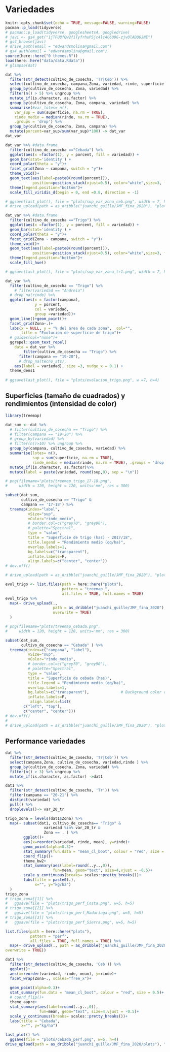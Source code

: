 # Variedades

```r
knitr::opts_chunk$set(echo = TRUE, message=FALSE, warning=FALSE)
pacman::p_load(tidyverse)
# pacman::p_load(tidyverse, googlesheets4, googledrive)
# javi <- gs4_get("1jTFU8fQw2fiTyfrhuPSjc4lcAC6U9G-zjvOlADQ6JNE")
# gs4_browse(javi)
# drive_auth(email = "edwardsmolina@gmail.com")
# gs4_auth(email = "edwardsmolina@gmail.com")
source(here::here("0 themes.R"))
load(here::here("data/data.Rdata"))
# glimpse(dat)
```

```r
dat %>%
  filter(str_detect(cultivo_de_cosecha, 'Tr|Ceb')) %>%
  select(cultivo_de_cosecha, campana,Zona, variedad, rinde, superficie ) %>% 
  group_by(cultivo_de_cosecha, Zona, variedad) %>%
  filter(n() > 5) %>% ungroup %>% 
  mutate_if(is.character, as.factor) %>% 
  group_by(cultivo_de_cosecha, Zona, campana, variedad) %>%
  summarise(#var_lotes= n(), 
    var_sup = sum(superficie, na.rm = TRUE),
    rinde_medio = median(rinde, na.rm = TRUE), 
    .groups = 'drop') %>% 
  group_by(cultivo_de_cosecha, Zona, campana) %>% 
  mutate(porcent=var_sup/sum(var_sup)*100) -> dat_var
dat_var
```

```r
dat_var %>% #data.frame
  filter(cultivo_de_cosecha =="Cebada") %>% 
  ggplot(aes(x =factor(1), y = porcent, fill = variedad)) +
  geom_bar(stat='identity') +
  coord_polar(theta = "y")+
  facet_grid(Zona ~ campana, switch = "y")+
  theme_void()+
  geom_text(aes(label=paste0(round(porcent))), 
            position=position_stack(vjust=0.5), color="white",size=3, fontface ="bold")+
  theme(legend.position="bottom")+
  scale_fill_viridis_d(begin = 0, end =0.8, direction = -1)

# ggsave(last_plot(), file = "plots/sup_var_zona_ceb.png", width = 7, height = 4)
# drive_upload(path = as_dribble("juanchi_guille/JMF_fina_2020"), "plots/sup_var_zona_ceb.png", overwrite = TRUE)

```

```r
dat_var %>% #data.frame
  filter(cultivo_de_cosecha =="Trigo") %>% 
  ggplot(aes(x =factor(1), y = porcent, fill = variedad)) +
  geom_bar(stat='identity') +
  coord_polar(theta = "y")+
  facet_grid(Zona ~ campana, switch = "y")+
  theme_void()+
  geom_text(aes(label=paste0(round(porcent))), 
            position=position_stack(vjust=0.5), color="white",size=3, fontface ="bold")+
  theme(legend.position="bottom")+
  scale_fill_hue()

# ggsave(last_plot(), file = "plots/sup_var_zona_tr1.png", width = 7, height = 4)
```

```r
dat_var %>% 
  filter(cultivo_de_cosecha == "Trigo") %>%
    # filter(variedad == "Andreia") 
  # drop_na(rinde) %>%
  ggplot(aes(x = factor(campana), 
             y = porcent, 
             col = variedad, 
             group =variedad))+
  geom_line()+geom_point()+
  facet_grid(Zona~.)+
  labs(x = NULL, y = "% del área de cada zona",  col="",
       title = "Evolucion de superficie de trigo")+
  # guides(col="none")+
  ggrepel::geom_text_repel(
    data = dat_var %>% 
        filter(cultivo_de_cosecha == "Trigo") %>%
      filter(campana == "19-20"),
      # drop_na(tecno_sts),
    aes(label = variedad), size =3, nudge_x = 0.1) +
  theme_dens1
  
# ggsave(last_plot(), file = "plots/evolucion_trigo.png", w =7, h=4)
```

## Superficies (tamaño de cuadrados) y rendimientos (intensidad de color) 

```r
library(treemap)
```

```r
dat_sum <- dat %>% 
  # filter(cultivo_de_cosecha == "Trigo") %>% 
  # filter(campana == "19-20") %>% 
  # group_by(variedad) %>%
  # filter(n()>10) %>% ungroup %>%
  group_by(campana, cultivo_de_cosecha, variedad) %>%
  summarise(lotes= n(), 
            sup = sum(superficie, na.rm = TRUE),
            rinde_medio = median(rinde, na.rm = TRUE), .groups = 'drop') %>% 
  mutate_if(is.character, as.factor)%>%
  mutate(label = paste(variedad, round(sup,0), sep = "\n")) 


```

```r
# png(filename="plots/treemap_trigo_17-18.png", 
#     width = 120, height = 120, units='mm', res = 300)

subset(dat_sum, 
       cultivo_de_cosecha == "Trigo" & 
       campana == '17-18') %>% 
  treemap(index="label",
          vSize="sup",
          vColor="rinde_medio",
          # border.col=c("grey70", "grey90"),
          # palette="Spectral",
          type = "value",
          title = "Superficie de trigo (has) - 2017/18",
          title.legend = "Rendimiento medio (qq/ha)",
          overlap.labels=1, 
          bg.labels=c("transparent"),              
          inflate.labels=F,
          align.labels=c("center", "center")) 
# dev.off()

# drive_upload(path = as_dribble("juanchi_guille/JMF_fina_2020"), "plots/treemap_trigo_17-18.png", overwrite = TRUE)
```

```r
evol_trigo <- list.files(path = here::here("plots"), 
                         pattern = "treemap_", 
                         all.files = TRUE, full.names = TRUE)
evol_trigo %>% 
  map(~ drive_upload(.,
                     path = as_dribble("juanchi_guille/JMF_fina_2020"),
                     overwrite = TRUE)
  )
```

```r
# png(filename="plots/treemap_cebada.png", 
#     width = 120, height = 120, units='mm', res = 300)

subset(dat_sum, 
       cultivo_de_cosecha == "Cebada" ) %>% 
  treemap(index=c("campana", "label"),
          vSize="sup",
          vColor="rinde_medio",
          # border.col=c("grey70", "grey90"),
          # palette="Spectral",
          type = "value",
          title = "Superficie de cebada (has)",
          title.legend = "Rendimiento medio (qq/ha)",
          overlap.labels=1, 
          bg.labels=c("transparent"),              # Background color of labels
          inflate.labels=F,
           align.labels=list(
        c("left", "top"),
        c("center", "center"))) 
# dev.off()
# 
# drive_upload(path = as_dribble("juanchi_guille/JMF_fina_2020"), "plots/treemap_cebada.png", overwrite = TRUE)

```

## Performance variedades

```r
dat %>%
  filter(str_detect(cultivo_de_cosecha, 'Tr|Ceb')) %>%
  select(campana,Zona, cultivo_de_cosecha, variedad,rinde ) %>% 
  group_by(cultivo_de_cosecha, Zona, variedad) %>%
  filter(n() > 3) %>% ungroup %>% 
  mutate_if(is.character, as.factor) ->dat1

dat1 %>% 
  filter(str_detect(cultivo_de_cosecha, 'Tr')) %>%
  filter(campana == "20-21") %>% 
  distinct(variedad) %>% 
  pull() %>% 
  droplevels()-> var_20_tr

```

```r
trigo_zona = levels(dat1$Zona) %>% 
  map(~ subset(dat1, cultivo_de_cosecha== "Trigo" &
                 variedad %in% var_20_tr &
                 Zona == . ) %>%   
        ggplot()+
        aes(x=reorder(variedad, rinde, mean), y=rinde)+
        geom_point(alpha=0.3)+
        stat_summary(fun.data = "mean_cl_boot", colour = "red", size = 0.5)+
        coord_flip()+
        theme_bw2+
        stat_summary(aes(label=round(..y..,0)), 
                     fun=mean, geom="text", size=4,vjust = -0.5)+
        scale_y_continuous(breaks= scales::pretty_breaks())+
        labs(title = paste0(.), 
             x="", y="kg/ha")
  ) 
trigo_zona
# trigo_zona[[1]] %>% 
#   ggsave(file = "plots/trigo_perf_Costa.png", w=5, h=5)
# trigo_zona[[2]] %>% 
#   ggsave(file = "plots/trigo_perf_Madariaga.png", w=5, h=5)
# trigo_zona[[3]] %>% 
#   ggsave(file = "plots/trigo_perf_Sierra.png", w=5, h=5)
```

```r
list.files(path = here::here("plots"), 
           pattern = "perf", 
           all.files = TRUE, full.names = TRUE) %>%   
  map(~ drive_upload(., path = as_dribble("juanchi_guille/JMF_fina_2020/plots"), 
overwrite = TRUE))
```

```r
dat1 %>% 
  filter(str_detect(cultivo_de_cosecha, 'Ceb')) %>%
  ggplot()+
  aes(x=reorder(variedad, rinde, mean), y=rinde)+
  facet_wrap(Zona~., scales="free_x")+
  
  geom_point(alpha=0.3)+
  stat_summary(fun.data = "mean_cl_boot", colour = "red", size = 0.5)+
  # coord_flip()+
  theme_aapre+
  stat_summary(aes(label=round(..y..,0)), 
               fun=mean, geom="text", size=4,vjust = -0.5)+
  scale_y_continuous(breaks= scales::pretty_breaks())+
  labs(title = "Cebada", 
       x="", y="kg/ha")
```

```r
last_plot() %>%  
  ggsave(file = "plots/cebada_perf.png", w=5, h=4)
drive_upload(path = as_dribble("juanchi_guille/JMF_fina_2020/plots"), "plots/cebada_perf.png", overwrite = TRUE)
```

